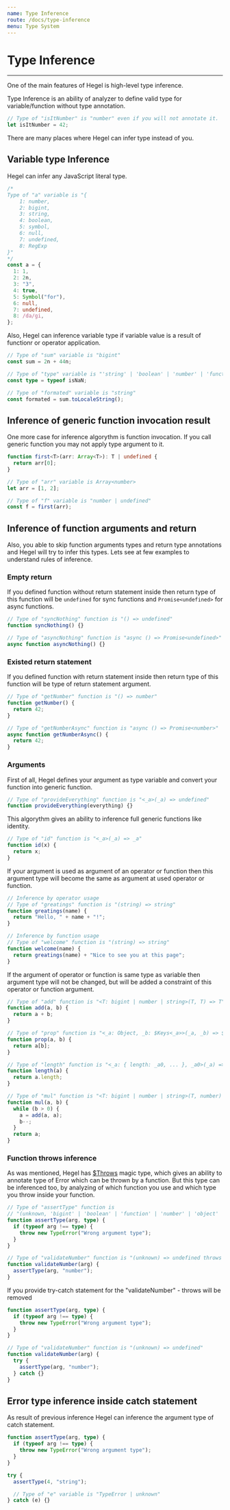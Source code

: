 ```yaml
---
name: Type Inference
route: /docs/type-inference
menu: Type System
---
```


# Type Inference

---

One of the main features of Hegel is high-level type inference.

Type Inference is an ability of analyzer to define valid type for variable/function without type annotation.

```typescript
// Type of "isItNumber" is "number" even if you will not annotate it.
let isItNumber = 42;
```

There are many places where Hegel can infer type instead of you.

## Variable type Inference

Hegel can infer any JavaScript literal type.

```typescript
/*
Type of "a" variable is "{
    1: number,
    2: bigint,
    3: string,
    4: boolean,
    5: symbol,
    6: null,
    7: undefined,
    8: RegExp
}"
*/
const a = {
  1: 1,
  2: 2n,
  3: "3",
  4: true,
  5: Symbol("for"),
  6: null,
  7: undefined,
  8: /da/gi,
};
```

Also, Hegel can inference variable type if variable value is a result of functionr or operator application.

```typescript
// Type of "sum" variable is "bigint"
const sum = 2n + 44n;

// Type of "type" variable is "'string' | 'boolean' | 'number' | 'function' | 'object' | 'undefined' | 'symbol' | 'bigint'"
const type = typeof isNaN;

// Type of "formated" variable is "string"
const formated = sum.toLocaleString();
```

## Inference of generic function invocation result

One more case for inference algorythm is function invocation. If you call generic function you may not apply type argument to it.

```typescript
function first<T>(arr: Array<T>): T | undefined {
  return arr[0];
}

// Type of "arr" variable is Array<number>
let arr = [1, 2];

// Type of "f" variable is "number | undefined"
const f = first(arr);
```

## Inference of function arguments and return

Also, you able to skip function arguments types and return type annotations and Hegel will try to infer this types. Lets see at few examples to understand rules of inference.

### Empty return

If you defined function without return statement inside then return type of this function will be `undefined` for sync functions and `Promise<undefined>` for async functions.

```typescript
// Type of "syncNothing" function is "() => undefined"
function syncNothing() {}

// Type of "asyncNothing" function is "async () => Promise<undefined>"
async function asyncNothing() {}
```

### Existed return statement

If you defined function with return statement inside then return type of this function will be type of return statement argument.

```typescript
// Type of "getNumber" function is "() => number"
function getNumber() {
  return 42;
}

// Type of "getNumberAsync" function is "async () => Promise<number>"
async function getNumberAsync() {
  return 42;
}
```

### Arguments

First of all, Hegel defines your argument as type variable and convert your function into generic function.

```typescript
// Type of "provideEverything" function is "<_a>(_a) => undefined"
function provideEverything(everything) {}
```

This algorythm gives an ability to inference full generic functions like identity.

```typescript
// Type of "id" function is "<_a>(_a) => _a"
function id(x) {
  return x;
}
```

If your argument is used as argument of an operator or function then this argument type will become the same as argument at used operator or function.

```typescript
// Inference by operator usage
// Type of "greatings" function is "(string) => string"
function greatings(name) {
  return "Hello, " + name + "!";
}

// Inference by function usage
// Type of "welcome" function is "(string) => string"
function welcome(name) {
  return greatings(name) + "Nice to see you at this page";
}
```

If the argument of operator or function is same type as variable then argument type will not be changed, but will be added a constraint of this operator or function argument.

```typescript
// Type of "add" function is "<T: bigint | number | string>(T, T) => T"
function add(a, b) {
  return a + b;
}

// Type of "prop" function is "<_a: Object, _b: $Keys<_a>>(_a, _b) => $PropertyType<_a, _b>"
function prop(a, b) {
  return a[b];
}

// Type of "length" function is "<_a: { length: _a0, ... }, _a0>(_a) => _a0"
function length(a) {
  return a.length;
}

// Type of "mul" function is "<T: bigint | number | string>(T, number) => T"
function mul(a, b) {
  while (b > 0) {
    a = add(a, a);
    b--;
  }
  return a;
}
```

### Function throws inference

As was mentioned, Hegel has [$Throws](/docs/magic-types#throwsreturntype-errortype) magic type, which gives an ability to annotate type of Error which can be thrown by a function. But this type can be inferenced too, by analyzing of which function you use and which type you throw inside your function.

```typescript
// Type of "assertType" function is
// "(unknown, 'bigint' | 'boolean' | 'function' | 'number' | 'object' | 'string' | 'symbol' | 'undefined') => undefined throws TypeError"
function assertType(arg, type) {
  if (typeof arg !== type) {
    throw new TypeError("Wrong argument type");
  }
}

// Type of "validateNumber" function is "(unknown) => undefined throws TypeError"
function validateNumber(arg) {
  assertType(arg, "number");
}
```

If you provide try-catch statement for the "validateNumber" - throws will be removed

```typescript
function assertType(arg, type) {
  if (typeof arg !== type) {
    throw new TypeError("Wrong argument type");
  }
}

// Type of "validateNumber" function is "(unknown) => undefined"
function validateNumber(arg) {
  try {
    assertType(arg, "number");
  } catch {}
}
```

## Error type inference inside catch statement

As result of previous inference Hegel can inference the argument type of catch statement.

```typescript
function assertType(arg, type) {
  if (typeof arg !== type) {
    throw new TypeError("Wrong argument type");
  }
}

try {
  assertType(4, "string");

  // Type of "e" variable is "TypeError | unknown"
} catch (e) {}
```

